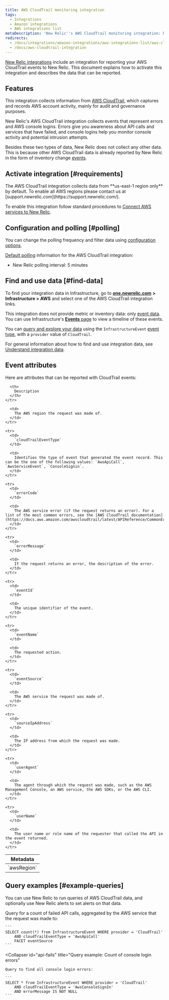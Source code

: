 ```yaml
---
title: AWS CloudTrail monitoring integration
tags:
  - Integrations
  - Amazon integrations
  - AWS integrations list
metaDescription: 'New Relic''s AWS CloudTrail monitoring integration: how to enable it, and what data it reports.'
redirects:
  - /docs/integrations/amazon-integrations/aws-integrations-list/aws-cloudtrail-monitoring-integration
  - /docs/aws-cloudtrail-integration
---
```


[New Relic integrations](/docs/infrastructure/integrations-getting-started/getting-started/introduction-infrastructure-integrations) include an integration for reporting your AWS CloudTrail events to New Relic. This document explains how to activate this integration and describes the data that can be reported.

## Features

This integration collects information from [AWS CloudTrail](https://aws.amazon.com/documentation/cloudtrail/), which captures and records AWS account activity, mainly for audit and governance purposes.

New Relic's AWS CloudTrail integration collects events that represent errors and AWS console logins. Errors give you awareness about API calls and services that have failed, and console logins help you monitor console activity and potential intrusion attempts.

Besides these two types of data, New Relic does not collect any other data. This is because other AWS CloudTrail data is already reported by New Relic in the form of inventory change [events](/docs/telemetry-data-platform/understand-data/new-relic-data-types/).

## Activate integration [#requirements]

<Callout variant="important">
  The AWS CloudTrail integration collects data from **us-east-1 region only** by default. To enable all AWS regions please contact us at [support.newrelic.com](https://support.newrelic.com/).
</Callout>

To enable this integration follow standard procedures to [Connect AWS services to New Relic](docs/infrastructure/infrastructure-integrations/getting-started/connect-aws-integrations-infrastructure).

## Configuration and polling [#polling]

You can change the polling frequency and filter data using [configuration options](/docs/integrations/new-relic-integrations/getting-started/configure-polling-frequency-data-collection-cloud-integrations).

[Default polling](/docs/infrastructure/amazon-integrations/aws-integrations-list/aws-polling-intervals-infrastructure-integrations) information for the AWS CloudTrail integration:

* New Relic polling interval: 5 minutes

## Find and use data [#find-data]

To find your integration data in Infrastructure, go to [**one.newrelic.com**](https://one.newrelic.com) **> Infrastructure > AWS** and select one of the AWS CloudTrail integration links.

This integration does not provide metric or inventory data: only [event data](/docs/telemetry-data-platform/understand-data/new-relic-data-types/#events-new-relic). You can use Infrastructure's [**Events** page](/docs/infrastructure/new-relic-infrastructure/infrastructure-ui-pages/infrastructure-events-page-live-feed-every-config-change) to view a timeline of these events.

You can [query and explore your data](/docs/using-new-relic/data/understand-data/query-new-relic-data) using the `InfrastructureEvent` [event type](/docs/insights/use-insights-ui/getting-started/introduction-new-relic-insights#event-type), with a `provider` value of `CloudTrail`.

For general information about how to find and use integration data, see [Understand integration data](/docs/infrastructure/integrations/find-use-infrastructure-integration-data).

## Event attributes

Here are attributes that can be reported with CloudTrail events:

<table>
  <thead>
    <tr>
      <th>
        Metadata
      </th>

      <th>
        Description
      </th>
    </tr>
  </thead>

  <tbody>
    <tr>
      <td>
        `awsRegion`
      </td>

      <td>
        The AWS region the request was made of.
      </td>
    </tr>

    <tr>
      <td>
        `cloudTrailEventType`
      </td>

      <td>
        Identifies the type of event that generated the event record. This can be the one of the following values: `AwsApiCall`, `AwsServiceEvent`, `ConsoleSignin`.
      </td>
    </tr>

    <tr>
      <td>
        `errorCode`
      </td>

      <td>
        The AWS service error (if the request returns an error). For a list of the most common errors, see the [AWS CloudTrail documentation](https://docs.aws.amazon.com/awscloudtrail/latest/APIReference/CommonErrors.html).
      </td>
    </tr>

    <tr>
      <td>
        `errorMessage`
      </td>

      <td>
        If the request returns an error, the description of the error.
      </td>
    </tr>

    <tr>
      <td>
        `eventId`
      </td>

      <td>
        The unique identifier of the event.
      </td>
    </tr>

    <tr>
      <td>
        `eventName`
      </td>

      <td>
        The requested action.
      </td>
    </tr>

    <tr>
      <td>
        `eventSource`
      </td>

      <td>
        The AWS service the request was made of.
      </td>
    </tr>

    <tr>
      <td>
        `sourceIpAddress`
      </td>

      <td>
        The IP address from which the request was made.
      </td>
    </tr>

    <tr>
      <td>
        `userAgent`
      </td>

      <td>
        The agent through which the request was made, such as the AWS Management Console, an AWS service, the AWS SDKs, or the AWS CLI.
      </td>
    </tr>

    <tr>
      <td>
        `userName`
      </td>

      <td>
        The user name or role name of the requester that called the API in the event returned.
      </td>
    </tr>
  </tbody>
</table>

## Query examples [#example-queries]

You can use New Relic to run queries of AWS CloudTrail data, and optionally use New Relic alerts to set alerts on that data.

<CollapserGroup>
  <Collapser
    id="api-fails"
    title="Query example: Count of failed API calls"
  >
    Query for a count of failed API calls, aggregated by the AWS service that the request was made to:

    ```
    SELECT count(*) from InfrastructureEvent WHERE provider = 'CloudTrail' 
        AND cloudTrailEventType = 'AwsApiCall' 
        FACET eventSource
    ```
  </Collapser>

  <Collapser
    id="api-fails"
    title="Query example: Count of console login errors"
  >
    Query to find all console login errors:

    ```
    SELECT * from InfrastructureEvent WHERE provider = 'CloudTrail' 
        AND cloudTrailEventType = 'AwsConsoleSignIn' 
        AND errorMessage IS NOT NULL
    ```
  </Collapser>
</CollapserGroup>
